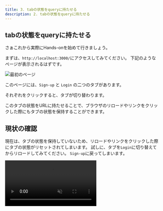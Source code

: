 ```yaml
---
title: 3. tabの状態をqueryに持たせる
description: 2. tabの状態をqueryに持たせる
---
```


## tabの状態をqueryに持たせる

さぁこれから実際にHands-onを始めて行きましょう。

まずは、`http://localhost:3000/`にアクセスしてみてください。
下記のようなページが表示されるはずです。

![最初のページ](../../assets/first-page.png)

このページには、`Sign-up` と `Login` の二つのタブがあります。

それぞれをクリックすると、タブが切り替わります。

このタブの状態をURLに持たせることで、ブラウザのリロードやリンクをクリックした際にもタブの状態を保持することができます。

## 現状の確認

現在は、タブの状態を保持していないため、リロードやリンクをクリックした際にタブの状態がリセットされてしまいます。
試しに、タブを`Login`に切り替えてからリロードしてみてください。
`Sign-up`に戻ってしまいます。

<video src={videoSrc} controls muted/>

## 修正する

まずは、Page の query を取得するために、Props を受け取るように修正します。

```diff lang="tsx"
// apps/workspace/app/page.tsx
- export default function Home() {
+ export default function Home(props: {
+   searchParams: Record<string, string | string[] | undefined>;
+ }) {
```

その次に、`tab`の値を取得します。

```diff lang="tsx"
// apps/workspace/app/page.tsx
  export default function Home(props: {
    searchParams: Record<string, string | string[] | undefined>;
  }) {
+   const tabsValue = props.searchParams.tab === "login" ? "login" : "sign-up";
   return (
```

次に、`Tabs`コンポーネントに`value`を渡します。

```diff lang="tsx"
// apps/workspace/app/page.tsx
- <Tabs defaultValue="sign-up" className="w-[400px]">
+ <Tabs value={tabsValue} className="w-[400px]">
```

そして、`TabsTrigger`コンポーネントに`onClick`を追加して、タブの更新時にqueryを更新するようにします。

```diff lang="tsx"
const TabsTrigger = React.forwardRef<
  React.ElementRef<typeof TabsPrimitive.Trigger>,
  React.ComponentPropsWithoutRef<typeof TabsPrimitive.Trigger>
- >(({ className, value, ...props }, ref) => {
+ >(({ className, value, onClick, ...props }, ref) => {
+   const router = useRouter();
+   const pathname = usePathname();
+   const searchParams = useSearchParams();

+   const createQueryString = useCallback(
+     (name: string, value: string) => {
+       const params = new URLSearchParams(searchParams.toString());
+       params.set(name, value);
+ 
+       return params.toString();
+     },
+     [searchParams],
+   );

+   const handleClick = useCallback(
+     (event: React.MouseEvent<HTMLButtonElement>) => {
+       event.preventDefault();
+       const query = createQueryString("tab", value);
+       router.push(`${pathname}?${query}`);
+       onClick?.(event);
+     },
+     [createQueryString, pathname, value, router, onClick],
+   );

  return (
    <TabsPrimitive.Trigger
      ref={ref}
      className={cn(
        "inline-flex items-center justify-center whitespace-nowrap rounded-sm px-3 py-1.5 text-sm font-medium ring-offset-background transition-all focus-visible:outline-none focus-visible:ring-2 focus-visible:ring-ring focus-visible:ring-offset-2 disabled:pointer-events-none disabled:opacity-50 data-[state=active]:bg-background data-[state=active]:text-foreground data-[state=active]:shadow-sm",
        className,
      )}
      value={value}
+       onClick={handleClick}
      {...props}
    />
  );
});

```

これで、タブの状態をURLに持たせることができました。
改めて、タブを`Login`に切り替えてからリロードしてみてください。
`Login`のままになっているはずです。
